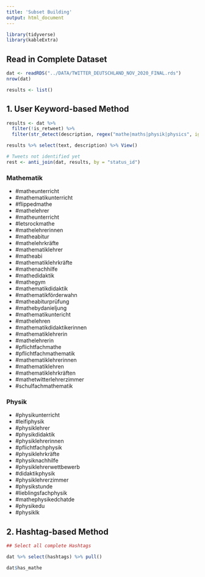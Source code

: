 ```yaml
---
title: 'Subset Building'
output: html_document
---
```


```r
library(tidyverse)
library(kableExtra)
```

## Read in Complete Dataset
```r
dat <- readRDS("../DATA/TWITTER_DEUTSCHLAND_NOV_2020_FINAL.rds")
nrow(dat)
```

```r
results <- list()
```

## 1. User Keyword-based Method
```r
results <- dat %>% 
  filter(!is_retweet) %>% 
  filter(str_detect(description, regex("mathe|maths|physik|physics", ignore_case = TRUE))) 

results %>% select(text, description) %>% View()
```

```r
# Tweets not identified yet
rest <- anti_join(dat, results, by = "status_id")
```

### Mathematik
* #matheunterricht
* #mathematikunterricht
* #flippedmathe
* #mathelehrer
* #matheunterricht
* #letsrockmathe
* #mathelehrerinnen
* #matheabitur
* #mathelehrkräfte
* #mathematiklehrer
* #matheabi
* #mathematiklehrkräfte
* #mathenachhilfe
* #mathedidaktik
* #mathegym
* #mathematikdidaktik
* #mathematikförderwahn
* #matheabiturprüfung
* #mathebydanieljung
* #mathematikuntericht
* #mathelehren
* #mathematikdidaktikerinnen
* #mathematiklehrerin
* #mathelehrerin
* #pflichtfachmathe
* #pflichtfachmathematik
* #mathematiklehrerinnen
* #mathematiklehren
* #mathematiklehrkräften
* #mathetwitterlehrerzimmer
* #schulfachmathematik

### Physik

* #physikunterricht
* #leifiphysik
* #physiklehrer
* #physikdidaktik
* #physiklehrerinnen
* #pflichtfachphysik
* #physiklehrkräfte
* #physiknachhilfe
* #physiklehrerwettbewerb
* #didaktikphysik
* #physiklehrerzimmer
* #physikstunde
* #lieblingsfachphysik
* #mathephysikedchatde
* #physikedu
* #physiklk


## 2. Hashtag-based Method
```r
## Select all complete Hashtags

dat %>% select(hashtags) %>% pull()

dat$has_mathe


```



